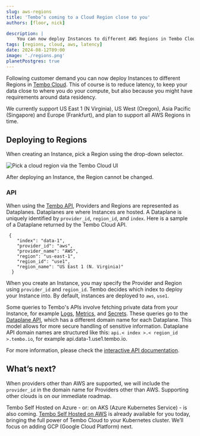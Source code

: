 ---
slug: aws-regions
title: 'Tembo’s coming to a Cloud Region close to you'
authors: [floor, nick]

description: |
    You can now deploy Instances to different AWS Regions in Tembo Cloud, reducing latency or matching compliance requirements. 
tags: [regions, cloud, aws, latency]
date: 2024-08-12T09:00
image: './regions.png'
planetPostgres: true
---

Following customer demand you can now deploy Instances to different Regions in [Tembo Cloud](https://cloud.tembo.io/). This of course is to reduce latency, to keep your data close to where you do your compute, but also because you might have requirements around data residency. 

We currently support US East 1 (N Virginia), US West (Oregon), Asia Pacific (Singapore) and Europe (Frankfurt), and plan to support all AWS Regions in time. 

## Deploying to Regions

When creating an Instance, pick a Region using the drop-down selector. 

![Pick a cloud region via the Tembo Cloud UI](./region-dropdown.png)

After deploying an Instance, the Region cannot be changed.

### API
When using the [Tembo API](https://github.com/tembo-io/website/blob/725f4104f33f45fd18fb395a3a0b16fc4f4fedf2/docs/development/api), Providers and Regions are represented as Dataplanes. Dataplanes are where Instances are hosted. A Dataplane is uniquely identified by `provider_id`, `region_id`, and `index`.
Here is a sample of a Dataplane returned by the Tembo Cloud API. 
```
 {
    "index": "data-1",
    "provider_id": "aws",
    "provider_name": "AWS",
    "region": "us-east-1",
    "region_id": "use1",
    "region_name": "US East 1 (N. Virginia)"
  }
```

When you create an Instance, you may specify the Provider and Region using `provider_id` and `region_id`. Tembo decides which index to deploy your Instance into. By default, instances are deployed to `aws`, `use1`.

Some queries to Tembo's APIs involve fetching private data from your Instance, for example [Logs](https://github.com/tembo-io/website/blob/725f4104f33f45fd18fb395a3a0b16fc4f4fedf2/docs/product/cloud/troubleshooting/logs), [Metrics](https://github.com/tembo-io/website/blob/725f4104f33f45fd18fb395a3a0b16fc4f4fedf2/docs/product/cloud/troubleshooting/metrics), and [Secrets](https://github.com/tembo-io/website/blob/725f4104f33f45fd18fb395a3a0b16fc4f4fedf2/docs/product/cloud/security/update-postgres-password). These queries go to the [Dataplane API](https://api.data-1.use1.tembo.io/redoc), which has a different domain name for each Dataplane. This model allows for more secure handling of sensitive information.
Dataplane API domain names are structured like this: `api.< index >.< region_id >.tembo.io`, for example api.data-1.use1.tembo.io. 

For more information, please check the [interactive API documentation](https://api.tembo.io/swagger-ui/#/dataplane/get_all_dataplanes).

## What’s next?

When providers other than AWS are supported, we will include the `provider_id` in the domain name for Providers other than AWS. Supporting other clouds is on our immediate roadmap. 

Tembo Self Hosted on Azure - or: on AKS (Azure Kubernetes Service) - is also coming. [Tembo Self Hosted on AWS](https://tembo.io/blog/tembo-self-hosted) is already available for you today, bringing the full power of Tembo Cloud to your Kubernetes cluster. We’ll focus on adding GCP (Google Cloud Platform) next. 
